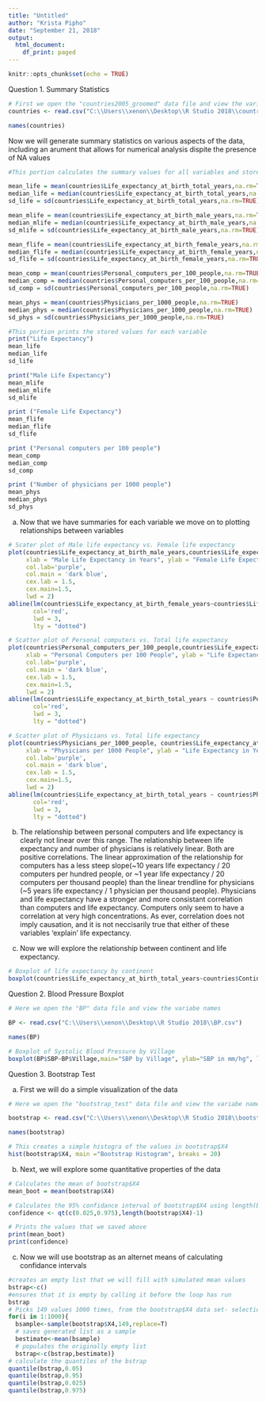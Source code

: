 ---
title: "Untitled"
author: "Krista Pipho"
date: "September 21, 2018"
output:
  html_document:
    df_print: paged
---

```{r setup, include=FALSE}
knitr::opts_chunk$set(echo = TRUE)
```

Question 1. Summary Statistics

```{r}
# First we open the "countries2005_groomed" data file and view the variabe names
countries <- read.csv("C:\\Users\\xenon\\Desktop\\R Studio 2018\\countries2005_groomed.csv")

names(countries)

```

Now we will generate summary statistics on various aspects of the data, including an arument that allows for numerical analysis dispite the presence of NA values

```{r}
#This portion calculates the summary values for all variables and stores them

mean_life = mean(countries$Life_expectancy_at_birth_total_years,na.rm=TRUE)
median_life = median(countries$Life_expectancy_at_birth_total_years,na.rm=TRUE)
sd_life = sd(countries$Life_expectancy_at_birth_total_years,na.rm=TRUE)

mean_mlife = mean(countries$Life_expectancy_at_birth_male_years,na.rm=TRUE)
median_mlife = median(countries$Life_expectancy_at_birth_male_years,na.rm=TRUE)
sd_mlife = sd(countries$Life_expectancy_at_birth_male_years,na.rm=TRUE)

mean_flife = mean(countries$Life_expectancy_at_birth_female_years,na.rm=TRUE)
median_flife = median(countries$Life_expectancy_at_birth_female_years,na.rm=TRUE)
sd_flife = sd(countries$Life_expectancy_at_birth_female_years,na.rm=TRUE)

mean_comp = mean(countries$Personal_computers_per_100_people,na.rm=TRUE)
median_comp = median(countries$Personal_computers_per_100_people,na.rm=TRUE)
sd_comp = sd(countries$Personal_computers_per_100_people,na.rm=TRUE)

mean_phys = mean(countries$Physicians_per_1000_people,na.rm=TRUE)
median_phys = median(countries$Physicians_per_1000_people,na.rm=TRUE)
sd_phys = sd(countries$Physicians_per_1000_people,na.rm=TRUE)

#This portion prints the stored values for each variable
print("Life Expectancy") 
mean_life
median_life
sd_life

print("Male Life Expectancy") 
mean_mlife
median_mlife
sd_mlife

print ("Female Life Expectancy") 
mean_flife
median_flife
sd_flife

print ("Personal computers per 100 people")
mean_comp
median_comp
sd_comp

print ("Number of physicians per 1000 people")
mean_phys
median_phys
sd_phys

```

a) Now that we have summaries for each variable we move on to plotting relationships between variables

```{r}

# Scater plot of Male life expectancy vs. Female life expectancy
plot(countries$Life_expectancy_at_birth_male_years,countries$Life_expectancy_at_birth_female_years, main="Male life expectancy vs. Female life expectancy",
     xlab = "Male Life Expectancy in Years", ylab = "Female Life Expectancy in Years", 
     col.lab='purple', 
     col.main = 'dark blue', 
     cex.lab = 1.5, 
     cex.main=1.5,
     lwd = 2)
abline(lm(countries$Life_expectancy_at_birth_female_years~countries$Life_expectancy_at_birth_male_years), 
       col='red', 
       lwd = 3, 
       lty = "dotted")

# Scatter plot of Personal computers vs. Total life expectancy
plot(countries$Personal_computers_per_100_people,countries$Life_expectancy_at_birth_total_years, main="Personal Computers vs. Life Expectancy",
     xlab = "Personal Computers per 100 People", ylab = "Life Expectancy in Years", 
     col.lab='purple', 
     col.main = 'dark blue', 
     cex.lab = 1.5, 
     cex.main=1.5,
     lwd = 2)
abline(lm(countries$Life_expectancy_at_birth_total_years ~ countries$Personal_computers_per_100_people), 
       col='red', 
       lwd = 3, 
       lty = "dotted")

# Scatter plot of Physicians vs. Total life expectancy 
plot(countries$Physicians_per_1000_people, countries$Life_expectancy_at_birth_total_years, main="Physicians vs. Life Expectancy",
     xlab = "Physicians per 1000 People", ylab = "Life Expectancy in Years", 
     col.lab='purple', 
     col.main = 'dark blue', 
     cex.lab = 1.5, 
     cex.main=1.5,
     lwd = 2)
abline(lm(countries$Life_expectancy_at_birth_total_years ~ countries$Physicians_per_1000_people), 
       col='red', 
       lwd = 3, 
       lty = "dotted")


```

b) The relationship between personal computers and life expectancy is clearly not linear over this range. The relationship between life expectancy and number of physicians is relatively linear. Both are positive correlations. The linear approximation of the relationship for computers has a less steep slope(~10 years life expectancy / 20 computers per hundred people, or ~1 year life expectancy / 20 computers per thousand people) than the linear trendline for physicians (~5 years life expectancy / 1 physician per thousand people). Physicians and life expectancy have a stronger and more consistant correlation than computers and life expectancy. Computers only seem to have a correlation at very high concentrations. As ever, correlation does not imply causation, and it is not neccisarily true that either of these variables 'explain' life expectancy. 

c) Now we will explore the relationship between continent and life expectancy. 

```{r}
# Boxplot of life expectancy by continent
boxplot(countries$Life_expectancy_at_birth_total_years~countries$Continent,main="Life Expectancies by Continent", ylab="Life Expectancy in Years", las = 2)

```

Question 2. Blood Pressure Boxplot

```{r}

# Here we open the "BP" data file and view the variabe names

BP <- read.csv("C:\\Users\\xenon\\Desktop\\R Studio 2018\\BP.csv")

names(BP)

# Boxplot of Systolic Blood Pressure by Village
boxplot(BP$SBP~BP$Village,main="SBP by Village", ylab="SBP in mm/hg", las = 2, border = "dark green")


```

Question 3. Bootstrap Test

a) First we will do a simple visualization of the data
```{r}
# Here we open the "bootstrap_test" data file and view the variabe names

bootstrap <- read.csv("C:\\Users\\xenon\\Desktop\\R Studio 2018\\bootstrap_test.csv")

names(bootstrap)

# This creates a simple histogra of the values in bootstrap$X4
hist(bootstrap$X4, main ="Bootstrap Histogram", breaks = 20)


```
b) Next, we will explore some quantitative properties of the data

```{r}
# Calculates the mean of bootstrap$X4
mean_boot = mean(bootstrap$X4)

# Calculates the 95% confidance interval of bootstrap$X4 using length(bootstrap$X4)-1 to express the degrees of freedom
confidence <- qt(c(0.025,0.975),length(bootstrap$X4)-1)

# Prints the values that we saved above
print(mean_boot)
print(confidence)

```

c) Now we will use bootstrap as an alternet means of calculating confidance intervals

```{r}
#creates an empty list that we will fill with simulated mean values
bstrap<-c()
#ensures that it is empty by calling it before the loop has run
bstrap
# Picks 149 values 1000 times, from the bootstrap$X4 data set- selections are made with repacement. 
for(i in 1:1000){
  bsample<-sample(bootstrap$X4,149,replace=T)
  # saves generated list as a sample
  bestimate<-mean(bsample)
  # populates the originally empty list
  bstrap<-c(bstrap,bestimate)}
# calculate the quantiles of the bstrap
quantile(bstrap,0.05)
quantile(bstrap,0.95)
quantile(bstrap,0.025)
quantile(bstrap,0.975)

```


